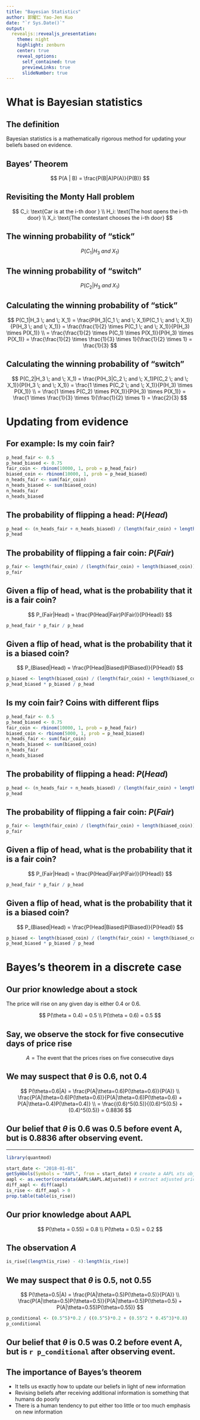 ```yaml
---
title: "Bayesian Statistics"
author: 郭耀仁 Yao-Jen Kuo
date: "`r Sys.Date()`"
output:
  revealjs::revealjs_presentation:
    theme: night
    highlight: zenburn
    center: true
    reveal_options:
      self_contained: true
      previewLinks: true
      slideNumber: true
---
```


# What is Bayesian statistics

## The definition

Bayesian statistics is a mathematically rigorous method for updating your beliefs based on evidence.

## Bayes' Theorem

$$
P(A | B) = \frac{P(B|A)P(A)}{P(B)}
$$

## Revisiting the Monty Hall problem

$$
C_i: \text{Car is at the i-th door } \\
H_i: \text{The host opens the i-th door} \\
X_i: \text{The contestant chooses the i-th door}
$$

## The winning probability of "stick"

$$
P(C_1|H_3 \; and \; X_1)
$$

## The winning probability of "switch"

$$
P(C_2|H_3 \; and \; X_1)
$$

## Calculating the winning probability of "stick"

$$
P(C_1|H_3 \; and \; X_1) = \frac{P(H_3|C_1 \; and \; X_1)P(C_1 \; and \; X_1)}{P(H_3 \; and \; X_1)} = \frac{\frac{1}{2} \times P(C_1 \; and \; X_1)}{P(H_3) \times P(X_1)} \\
= \frac{\frac{1}{2} \times P(C_1) \times P(X_1)}{P(H_3) \times P(X_1)} = \frac{\frac{1}{2} \times \frac{1}{3} \times 1}{\frac{1}{2} \times 1} = \frac{1}{3}
$$

## Calculating the winning probability of "switch"

$$
P(C_2|H_3 \; and \; X_1) = \frac{P(H_3|C_2 \; and \; X_1)P(C_2 \; and \; X_1)}{P(H_3 \; and \; X_1)} = \frac{1 \times P(C_2 \; and \; X_1)}{P(H_3) \times P(X_1)} \\
= \frac{1 \times P(C_2) \times P(X_1)}{P(H_3) \times P(X_1)} = \frac{1 \times \frac{1}{3} \times 1}{\frac{1}{2} \times 1} = \frac{2}{3}
$$

# Updating from evidence

## For example: Is my coin fair?

```r
p_head_fair <- 0.5
p_head_biased <- 0.75
fair_coin <- rbinom(10000, 1, prob = p_head_fair)
biased_coin <- rbinom(10000, 1, prob = p_head_biased)
n_heads_fair <- sum(fair_coin)
n_heads_biased <- sum(biased_coin)
n_heads_fair
n_heads_biased
```

## The probability of flipping a head: $P(Head)$

```r
p_head <- (n_heads_fair + n_heads_biased) / (length(fair_coin) + length(biased_coin))
p_head
```

## The probability of flipping a fair coin: $P(Fair)$

```r
p_fair <- length(fair_coin) / (length(fair_coin) + length(biased_coin))
p_fair
```

## Given a flip of head, what is the probability that it is a fair coin?

$$
P_(Fair|Head) = \frac{P(Head|Fair)P(Fair)}{P(Head)}
$$

```r
p_head_fair * p_fair / p_head
```

## Given a flip of head, what is the probability that it is a biased coin?

$$
P_(Biased|Head) = \frac{P(Head|Biased)P(Biased)}{P(Head)}
$$

```r
p_biased <- length(biased_coin) / (length(fair_coin) + length(biased_coin))
p_head_biased * p_biased / p_head
```

## Is my coin fair? Coins with different flips

```r
p_head_fair <- 0.5
p_head_biased <- 0.75
fair_coin <- rbinom(10000, 1, prob = p_head_fair)
biased_coin <- rbinom(5000, 1, prob = p_head_biased)
n_heads_fair <- sum(fair_coin)
n_heads_biased <- sum(biased_coin)
n_heads_fair
n_heads_biased
```

## The probability of flipping a head: $P(Head)$

```r
p_head <- (n_heads_fair + n_heads_biased) / (length(fair_coin) + length(biased_coin))
p_head
```

## The probability of flipping a fair coin: $P(Fair)$

```r
p_fair <- length(fair_coin) / (length(fair_coin) + length(biased_coin))
p_fair
```

## Given a flip of head, what is the probability that it is a fair coin?

$$
P_(Fair|Head) = \frac{P(Head|Fair)P(Fair)}{P(Head)}
$$

```r
p_head_fair * p_fair / p_head
```

## Given a flip of head, what is the probability that it is a biased coin?

$$
P_(Biased|Head) = \frac{P(Head|Biased)P(Biased)}{P(Head)}
$$

```r
p_biased <- length(biased_coin) / (length(fair_coin) + length(biased_coin))
p_head_biased * p_biased / p_head
```

# Bayes’s theorem in a discrete case

## Our prior knowledge about a stock

The price will rise on any given day is either 0.4 or 0.6.

$$
P(\theta = 0.4) = 0.5 \\
P(\theta = 0.6) = 0.5
$$

## Say, we observe the stock for five consecutive days of price rise

$$
A = \text{The event that the prices rises on five consecutive days}
$$

## We may suspect that $\theta$ is 0.6, not 0.4

$$
P(\theta=0.6|A) = \frac{P(A|\theta=0.6)P(\theta=0.6)}{P(A)} \\
\frac{P(A|\theta=0.6)P(\theta=0.6)}{P(A|\theta=0.6)P(\theta=0.6) + P(A|\theta=0.4)P(\theta=0.4)} \\
= \frac{(0.6)^5(0.5)}{(0.6)^5(0.5) + (0.4)^5(0.5)} = 0.8836
$$

## Our belief that $\theta$ is 0.6 was 0.5 before event A, but is 0.8836 after observing event.

---

```r
library(quantmod)

start_date <- "2018-01-01"
getSymbols(Symbols = "AAPL", from = start_date) # create a AAPL xts object in global environment
aapl <- as.vector(coredata(AAPL$AAPL.Adjusted)) # extract adjusted prices as a vector
diff_aapl <- diff(aapl)
is_rise <- diff_aapl > 0
prop.table(table(is_rise))
```

## Our prior knowledge about AAPL

$$
P(\theta = 0.55) = 0.8 \\
P(\theta = 0.5) = 0.2
$$

## The observation $A$

```r
is_rise[(length(is_rise) - 4):length(is_rise)]
```

## We may suspect that $\theta$ is 0.5, not 0.55

$$
P(\theta=0.5|A) = \frac{P(A|\theta=0.5)P(\theta=0.5)}{P(A)} \\
\frac{P(A|\theta=0.5)P(\theta=0.5)}{P(A|\theta=0.5)P(\theta=0.5) + P(A|\theta=0.55)P(\theta=0.55)}
$$

```r
p_conditional <- (0.5^5)*0.2 / ((0.5^5)*0.2 + (0.55^2 * 0.45^3)*0.8)
p_conditional
```

## Our belief that $\theta$ is 0.5 was 0.2 before event A, but is `r p_conditional` after observing event.

## The importance of Bayes’s theorem

- It tells us exactly how to update our beliefs in light of new information
- Revising beliefs after receiving additional information is something that humans do poorly
- There is a human tendency to put either too little or too much emphasis on new information